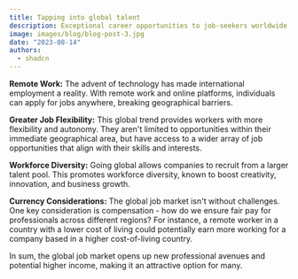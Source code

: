 ```yaml
---
title: Tapping into global talent
description: Exceptional career opportunities to job-seekers worldwide, as companies operating across the globe are looking for talented professionals.
image: images/blog/blog-post-3.jpg
date: "2023-08-14"
authors:
  - shadcn
---
```


**Remote Work:** The advent of technology has made international employment a reality. With remote work and online platforms, individuals can apply for jobs anywhere, breaking geographical barriers.

**Greater Job Flexibility:** This global trend provides workers with more flexibility and autonomy. They aren't limited to opportunities within their immediate geographical area, but have access to a wider array of job opportunities that align with their skills and interests.

**Workforce Diversity:** Going global allows companies to recruit from a larger talent pool. This promotes workforce diversity, known to boost creativity, innovation, and business growth.

**Currency Considerations:** The global job market isn't without challenges. One key consideration is compensation - how do we ensure fair pay for professionals across different regions? For instance, a remote worker in a country with a lower cost of living could potentially earn more working for a company based in a higher cost-of-living country.

In sum, the global job market opens up new professional avenues and potential higher income, making it an attractive option for many.

